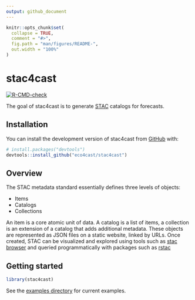 ```yaml
---
output: github_document
---
```


<!-- README.md is generated from README.Rmd. Please edit that file -->

```r
knitr::opts_chunk$set(
  collapse = TRUE,
  comment = "#>",
  fig.path = "man/figures/README-",
  out.width = "100%"
)
```

# stac4cast

<!-- badges: start -->
[![R-CMD-check](https://github.com/eco4cast/stac4cast/actions/workflows/R-CMD-check.yaml/badge.svg)](https://github.com/eco4cast/stac4cast/actions/workflows/R-CMD-check.yaml)
<!-- badges: end -->

The goal of stac4cast is to generate [STAC](https://stacspec.org/en) catalogs for forecasts.

## Installation

You can install the development version of stac4cast from [GitHub](https://github.com/) with:

``` r
# install.packages("devtools")
devtools::install_github("eco4cast/stac4cast")
```

## Overview

The STAC metadata standard essentially defines three levels of objects:

- Items
- Catalogs
- Collections

An item is a core atomic unit of data. A catalog is a list of items, a collection is an extension of a catalog that adds additional metadata. These objects are represented as JSON files on a static website, linked by URLs. Once created, STAC can be visualized and explored using tools such as [stac browser](https://radiantearth.github.io/stac-browser/#/) and queried programmatically with packages such as [rstac](https://cran.r-project.org/web/packages/rstac)

## Getting started


```r
library(stac4cast)
```

See the [examples directory](https://github.com/eco4cast/stac4cast/tree/main/inst/examples) for current examples. 

